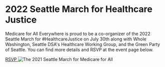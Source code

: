 
<Layout pageTitle="Seattle, WA" activeHeaderLink="March" sidebarLinks={MarchSidebarLinks}>

# 2022 Seattle March for Healthcare Justice

Medicare for All Everywhere is proud to be a co-organizer of the 2022 Seattle March for #HealthcareJustice on July 30th along with Whole Washington, Seattle DSA's Healthcare Working Group, and the Green Party of Seattle. You can find more details and RSVP at the event page below.

<a className='button' href='https://actionnetwork.org/events/save-the-date-march-for-healthcare-justice-celebrating-57-years-of-medicare' target='_blank'>
  RSVP
</a>

<img src='https://can2-prod.s3.amazonaws.com/events/photos/001/181/459/original/march.jpg' alt='The 2021 Seattle March for Medicare for All'/>

</Layout>
